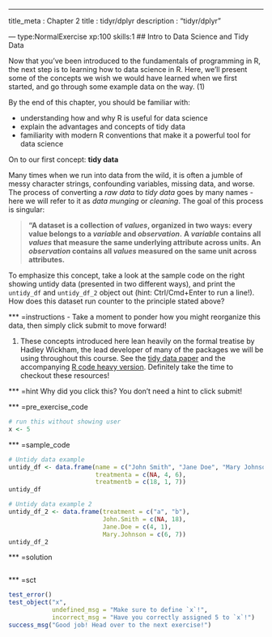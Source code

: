 --- 
title_meta  : Chapter 2
title       : tidyr/dplyr
description : "tidyr/dplyr"

--- type:NormalExercise xp:100 skills:1
## Intro to Data Science and Tidy Data

Now that you've been introduced to the fundamentals of programming in R, the next step is to learning how to data science in R. Here, we'll present some of the concepts we wish we would have learned when we first started, and go through some example data on the way. (1)

By the end of this chapter, you should be familiar with:

- understanding how and why R is useful for data science
- explain the advantages and concepts of tidy data
- familiarity with modern R conventions that make it a powerful tool for data science

On to our first concept: **tidy data**

Many times when we run into data from the wild, it is often a jumble of messy character strings, confounding variables, missing data, and worse. The process of converting a *raw data* to *tidy data* goes by many names - here we will refer to it as *data munging* or *cleaning*. The goal of this process is singular:

> **"A dataset is a collection of *values*, organized in two ways: every value belongs to a *variable* and *observation*.**
> **A *variable* contains all *values* that measure the same underlying attribute across units.**
> **An *observation* contains all *values* measured on the same unit across attributes.**

To emphasize this concept, take a look at the sample code on the right showing untidy data (presented in two different ways), and print the `untidy_df` and `untidy_df_2` object out (hint: Ctrl/Cmd+Enter to run a line!). How does this dataset run counter to the principle stated above? 


*** =instructions
- Take a moment to ponder how you might reorganize this data, then simply click submit to move forward!
 
(1) These concepts introduced here lean heavily on the formal treatise by Hadley Wickham, the lead developer of many of the packages we will be using throughout this course. See the [tidy data paper](http://vita.had.co.nz/papers/tidy-data.html) and the accompanying [R code heavy version](https://cran.r-project.org/web/packages/tidyr/vignettes/tidy-data.html). Definitely take the time to checkout these resources!


*** =hint
Why did you click this? You don't need a hint to click submit!

*** =pre_exercise_code
```r
# run this without showing user
x <- 5
```

*** =sample_code
```r
# Untidy data example
untidy_df <- data.frame(name = c("John Smith", "Jane Doe", "Mary Johnson"),
                        treatmenta = c(NA, 4, 6),
                        treatmentb = c(18, 1, 7))
untidy_df

# Untidy data example 2
untidy_df_2 <- data.frame(treatment = c("a", "b"),
                          John.Smith = c(NA, 18),
                          Jane.Doe = c(4, 1),
                          Mary.Johnson = c(6, 7))
untidy_df_2
```

*** =solution
```r

```

*** =sct
```r
test_error()
test_object("x",
            undefined_msg = "Make sure to define `x`!",
            incorrect_msg = "Have you correctly assigned 5 to `x`!")
success_msg("Good job! Head over to the next exercise!")

```


